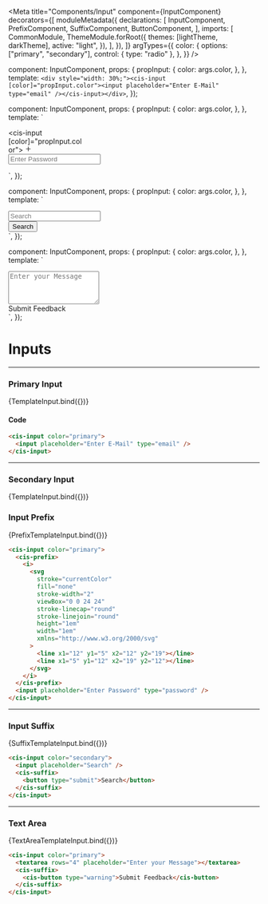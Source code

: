 
<Meta
  title="Components/Input"
  component={InputComponent}
  decorators={[
    moduleMetadata({
      declarations: [
        InputComponent,
        PrefixComponent,
        SuffixComponent,
        ButtonComponent,
      ],
      imports: [
        CommonModule,
        ThemeModule.forRoot({
          themes: [lightTheme, darkTheme],
          active: "light",
        }),
      ],
    }),
  ]}
  argTypes={{
    color: {
      options: ["primary", "secondary"],
      control: { type: "radio" },
    },
  }}
/>

  component: InputComponent,
  props: {
    propInput: {
      color: args.color,
    },
  },
  template: `<div style="width: 30%;"><cis-input [color]="propInput.color"><input placeholder="Enter E-Mail" type="email" /></cis-input></div>`,
});

  component: InputComponent,
  props: {
    propInput: {
      color: args.color,
    },
  },
  template: `<div style="width: 30%;">
  <cis-input [color]="propInput.color">
    <cis-prefix>
      <i>
        <svg
          stroke="currentColor"
          fill="none"
          stroke-width="2"
          viewBox="0 0 24 24"
          stroke-linecap="round"
          stroke-linejoin="round"
          height="1em"
          width="1em"
          xmlns="http://www.w3.org/2000/svg"
        >
          <line x1="12" y1="5" x2="12" y2="19"></line>
          <line x1="5" y1="12" x2="19" y2="12"></line>
        </svg>
      </i>
    </cis-prefix>
    <input placeholder="Enter Password" type="password" />
  </cis-input>
  </div>`,
});

  component: InputComponent,
  props: {
    propInput: {
      color: args.color,
    },
  },
  template: `
  <div style="width: 30%;">
  <cis-input [color]="propInput.color">
    <input placeholder="Search" />
    <cis-suffix>
      <button type="submit">Search</button>
    </cis-suffix>
  </cis-input>
  </div>`,
});

  component: InputComponent,
  props: {
    propInput: {
      color: args.color,
    },
  },
  template: `
  <div style="width: 30%;">
  <cis-input [color]="propInput.color">
    <textarea rows=4 placeholder="Enter your Message"></textarea>
    <cis-suffix>
      <cis-button type="warning">Submit Feedback</cis-button>
    </cis-suffix>
  </cis-input>
  </div>`,
});

# Inputs

---

### Primary Input

<Canvas>
  <Story
    name="Primary"
    args={{
      color: "primary",
    }}
  >
    {TemplateInput.bind({})}
  </Story>
</Canvas>

#### Code

```html
<cis-input color="primary">
  <input placeholder="Enter E-Mail" type="email" />
</cis-input>
```

<ArgsTable story="Primary" />

---

### Secondary Input

<Canvas>
  <Story
    name="Secondary"
    args={{
      color: "secondary",
    }}
  >
    {TemplateInput.bind({})}
  </Story>
</Canvas>

### Input Prefix

<Canvas>
  <Story
    name="With Prefix"
    args={{
      color: "primary",
    }}
  >
    {PrefixTemplateInput.bind({})}
  </Story>
</Canvas>

```html
<cis-input color="primary">
  <cis-prefix>
    <i>
      <svg
        stroke="currentColor"
        fill="none"
        stroke-width="2"
        viewBox="0 0 24 24"
        stroke-linecap="round"
        stroke-linejoin="round"
        height="1em"
        width="1em"
        xmlns="http://www.w3.org/2000/svg"
      >
        <line x1="12" y1="5" x2="12" y2="19"></line>
        <line x1="5" y1="12" x2="19" y2="12"></line>
      </svg>
    </i>
  </cis-prefix>
  <input placeholder="Enter Password" type="password" />
</cis-input>
```

---

### Input Suffix

<Canvas>
  <Story
    name="With Suffix"
    args={{
      color: "secondary",
    }}
  >
    {SuffixTemplateInput.bind({})}
  </Story>
</Canvas>

```html
<cis-input color="secondary">
  <input placeholder="Search" />
  <cis-suffix>
    <button type="submit">Search</button>
  </cis-suffix>
</cis-input>
```

---

### Text Area

<Canvas>
  <Story
    name="Text Area"
    args={{
      color: "primary",
    }}
  >
    {TextAreaTemplateInput.bind({})}
  </Story>
</Canvas>

```html
<cis-input color="primary">
  <textarea rows="4" placeholder="Enter your Message"></textarea>
  <cis-suffix>
    <cis-button type="warning">Submit Feedback</cis-button>
  </cis-suffix>
</cis-input>
```
